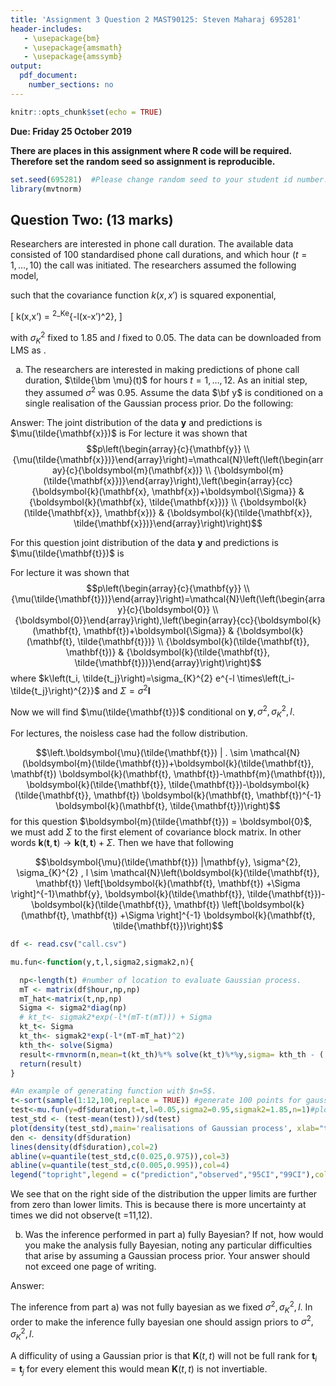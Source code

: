 ```yaml
---
title: 'Assignment 3 Question 2 MAST90125: Steven Maharaj 695281'
header-includes:
   - \usepackage{bm}
   - \usepackage{amsmath}
   - \usepackage{amssymb}
output: 
  pdf_document:
    number_sections: no
---
```


```r
knitr::opts_chunk$set(echo = TRUE)
```

**Due: Friday 25 October 2019**  
\vspace{5 mm}

**There are places in this assignment where R code will be required. Therefore set the random seed so assignment is reproducible.**

```r
set.seed(695281)  #Please change random seed to your student id number.
library(mvtnorm)
```


## Question Two: (13 marks)

Researchers are interested in phone call duration. The available data consisted of 100 standardised phone call durations, and which hour ($t = 1, \ldots, 10$) the call was initiated. The researchers assumed the following model,

\begin{eqnarray}
p(y_i | \mu(t)) &=& \mathcal{N}(\mu(t),\sigma^2) \nonumber \\
p(\mu(t))   &=& \mathcal{N}(0,k(t,t))        \nonumber 
\end{eqnarray}

such that the covariance function $k(x,x')$ is squared exponential,

\[ k(x,x') = \sigma^2_Ke^{-l\times (x-x')^2},   \]

with $\sigma^2_K$ fixed to 1.85 and $l$ fixed to $0.05$. The data can be downloaded from LMS as \texttt{call.csv}.

a) The researchers are interested in making predictions of phone call duration, $\tilde{\bm \mu}(t)$ for hours $t = 1, \ldots, 12$. As an initial step, they assumed $\sigma^2$ was 0.95. Assume the data $\bf y$ is conditioned on a single realisation of the Gaussian process prior. Do the following:

\begin{itemize}
\item Based on the information provided, determine the joint distribution of data $\bf y$ and predictions $\tilde{\bm \mu}(t)$.
\item Determine the distribution of $\tilde{\bm \mu}(t)$ conditional on $\bf y$, $\sigma^2$, $\sigma^2_K$ and $l$. Show working
\item Plot the predictions with 95 \% and 99 \% credible intervals along with the observed data. Comment, in a Bayesian language, on the behaviour of predictions where no data was observed.
\end{itemize}




Answer:
The joint distribution of the data $\bm y$ and predictions is $\mu(\tilde{\mathbf{x}})$ is
For lecture it was shown that
$$p\left(\begin{array}{c}{\mathbf{y}} \\ {\mu(\tilde{\mathbf{x}})}\end{array}\right)=\mathcal{N}\left(\left(\begin{array}{c}{\boldsymbol{m}(\mathbf{x})} \\ {\boldsymbol{m}(\tilde{\mathbf{x}})}\end{array}\right),\left(\begin{array}{cc}{\boldsymbol{k}(\mathbf{x}, \mathbf{x})+\boldsymbol{\Sigma}} & {\boldsymbol{k}(\mathbf{x}, \tilde{\mathbf{x}})} \\ {\boldsymbol{k}(\tilde{\mathbf{x}}, \mathbf{x})} & {\boldsymbol{k}(\tilde{\mathbf{x}}, \tilde{\mathbf{x}})}\end{array}\right)\right)$$

For this question joint distribution of the data $\mathbf{y}$ and predictions is $\mu(\tilde{\mathbf{t}})$ is

For lecture it was shown that
$$p\left(\begin{array}{c}{\mathbf{y}} \\ {\mu(\tilde{\mathbf{t}})}\end{array}\right)=\mathcal{N}\left(\left(\begin{array}{c}{\boldsymbol{0}} \\ {\boldsymbol{0}}\end{array}\right),\left(\begin{array}{cc}{\boldsymbol{k}(\mathbf{t}, \mathbf{t})+\boldsymbol{\Sigma}} & {\boldsymbol{k}(\mathbf{t}, \tilde{\mathbf{t}})} \\ {\boldsymbol{k}(\tilde{\mathbf{t}}, \mathbf{t})} & {\boldsymbol{k}(\tilde{\mathbf{t}}, \tilde{\mathbf{t}})}\end{array}\right)\right)$$
where $k\left(t_i, \tilde{t_j}\right)=\sigma_{K}^{2} e^{-l \times\left(t_i-\tilde{t_j}\right)^{2}}$ and $\Sigma = \sigma^2 \bm I$

Now we will find $\mu(\tilde{\mathbf{t}})$ conditional on $\mathbf{y}, \sigma^{2}, \sigma_{K}^{2}, l$.

For lectures, the noisless case had the follow distribution.

$$\left.\boldsymbol{\mu}(\tilde{\mathbf{t}}) | . \sim \mathcal{N}(\boldsymbol{m}(\tilde{\mathbf{t}})+\boldsymbol{k}(\tilde{\mathbf{t}}, \mathbf{t}) \boldsymbol{k}(\mathbf{t}, \mathbf{t})-\mathbf{m}(\mathbf{t})), \boldsymbol{k}(\tilde{\mathbf{t}}, \tilde{\mathbf{t}})-\boldsymbol{k}(\tilde{\mathbf{t}}, \mathbf{t}) \boldsymbol{k}(\mathbf{t}, \mathbf{t})^{-1} \boldsymbol{k}(\mathbf{t}, \tilde{\mathbf{t}})\right)$$
for this question  $\boldsymbol{m}(\tilde{\mathbf{t}}) = \boldsymbol{0}$, we must add $\Sigma$ to the first element of covariance block matrix. In other words $\boldsymbol{k}(\mathbf{t}, \mathbf{t}) \rightarrow \boldsymbol{k}(\mathbf{t}, \mathbf{t}) +\Sigma$. Then we have that following

$$\boldsymbol{\mu}(\tilde{\mathbf{t}}) |\mathbf{y}, \sigma^{2}, \sigma_{K}^{2} , l \sim \mathcal{N}\left(\boldsymbol{k}(\tilde{\mathbf{t}}, \mathbf{t}) \left[\boldsymbol{k}(\mathbf{t}, \mathbf{t}) +\Sigma \right]^{-1}\mathbf{y}, \boldsymbol{k}(\tilde{\mathbf{t}}, \tilde{\mathbf{t}})-\boldsymbol{k}(\tilde{\mathbf{t}}, \mathbf{t}) \left[\boldsymbol{k}(\mathbf{t}, \mathbf{t}) +\Sigma \right]^{-1} \boldsymbol{k}(\mathbf{t}, \tilde{\mathbf{t}})\right)$$
```r
df <- read.csv("call.csv")
```

```r
mu.fun<-function(y,t,l,sigma2,sigmak2,n){

  np<-length(t) #number of location to evaluate Gaussian process.
  mT <- matrix(df$hour,np,np)
  mT_hat<-matrix(t,np,np)
  Sigma <- sigma2*diag(np)
  # kt_t<- sigmak2*exp(-l*(mT-t(mT))) + Sigma
  kt_t<- Sigma
  kt_th<- sigmak2*exp(-l*(mT-mT_hat)^2)
  kth_th<- solve(Sigma)
  result<-rmvnorm(n,mean=t(kt_th)%*% solve(kt_t)%*%y,sigma= kth_th - ( t(kt_th)%*% solve(kt_t)%*%kt_th ) )
  return(result)
}

#An example of generating function with $n=5$.
t<-sort(sample(1:12,100,replace = TRUE)) #generate 100 points for gaussian process to be evaluated at.
test<-mu.fun(y=df$duration,t=t,l=0.05,sigma2=0.95,sigmak2=1.85,n=1)#plotting result
test_std <- (test-mean(test))/sd(test)
plot(density(test_std),main='realisations of Gaussian process', xlab="t",ylab="standardised duration")
den <- density(df$duration)
lines(density(df$duration),col=2)
abline(v=quantile(test_std,c(0.025,0.975)),col=3)
abline(v=quantile(test_std,c(0.005,0.995)),col=4)
legend("topright",legend = c("prediction","observed","95CI","99CI"),col = 1:4,lty = 1)
```


We see that on the right side of the distribution the upper limits are further from zero than lower limits. This is because there is more uncertainty at times we did not observe(t =11,12). 


b) Was the inference performed in part a) fully Bayesian? If not, how would you make the analysis fully Bayesian, noting any particular difficulties that arise by assuming a Gaussian process prior. Your answer should not exceed one page of writing.


Answer:

The inference from part a) was not fully bayesian as we fixed $\sigma^{2}, \sigma_{K}^{2} , l$. In order to make the inference fully bayesian one should assign priors to $\sigma^{2}, \sigma_{K}^{2} , l$.

A difficulity of using a Gaussian prior is that $\bm K(t,t)$ will not be full rank for $\bm t_i = \bm t_j$ for every element this would mean $\bm K(t,t)$ is not invertiable.
